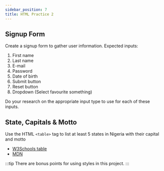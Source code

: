 ```yaml
---
sidebar_position: 7
title: HTML Practice 2
---
```


## Signup Form

Create a signup form to gather user information. Expected inputs:
1. First name
2. Last name
3. E-mail
4. Password
5. Date of birth
6. Submit button
7. Reset button
8. Dropdown (Select favourite something)

Do your research on the appropriate input type to use for each of these inputs.

## State, Capitals & Motto

Use the HTML `<table>` tag to list at least 5 states in Nigeria with their capital and motto

- [W3Schools table](https://www.w3schools.com/html/html_tables.asp)
- [MDN](https://developer.mozilla.org/en-US/docs/Web/HTML/Element/table)

:::tip
There are bonus points for using styles in this project.
:::